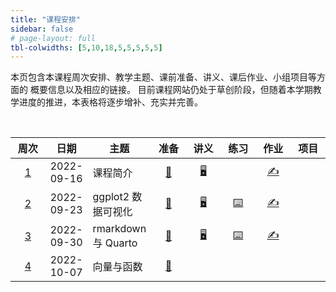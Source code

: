 ```yaml
---
title: "课程安排"
sidebar: false
# page-layout: full
tbl-colwidths: [5,10,18,5,5,5,5,5]
---
```


:::{.callout-note}
本页包含本课程周次安排、教学主题、课前准备、讲义、课后作业、小组项目等方面的
概要信息以及相应的链接。
目前课程网站仍处于草创阶段，但随着本学期教学进度的推进，本表格将逐步增补、充实并完善。
:::

<br>

:::{.column-body}

|  周次  |  日期  |主题    |  准备  |  讲义  |  练习  |  作业  |  项目  |
|:------:|:------:|--------|:------:|:------:|:------:|:------:|:------:|
| [1](/weeks/week-01.qmd)  | 2022-09-16  | 课程简介           | [📖](/weeks/week-01.qmd#课前准备) | [🖥️](/slides/lec-01/L01_Introduction.html "第1讲 课程简介")  |   | [✍️](/hw/hw-01.qmd "课后作业") |  |
| [2](/weeks/week-02.qmd)  | 2022-09-23  | ggplot2 数据可视化 | [📖](/weeks/week-02.qmd#课前准备) | [🖥️](/slides/lec-02/L02_Visualization.html "第2讲 ggplot2数据可视化") | [⌨️](/weeks/week-02.qmd#随堂练习) | [✍️](/hw/hw-02.qmd "课后作业") |   |
| [3](/weeks/week-03.qmd)  | 2022-09-30  | rmarkdown 与 Quarto | [📖](/weeks/week-03.qmd#课前准备) | [🖥️](/slides/lec-03/L03_Quarto.html "第3讲 rmarkdown与Quarto") | [⌨️](/weeks/week-03.qmd#随堂练习)  | [✍️](/hw/hw-03.qmd "课后作业") |   |
| [4](/weeks/week-04.qmd)  | 2022-10-07  | 向量与函数 | [📖](/weeks/week-04.qmd#课前准备) |   |   |   |   |

:::

